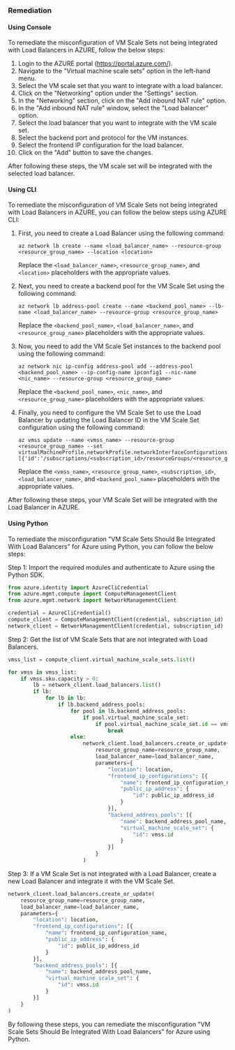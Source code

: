 ### Remediation

#### Using Console

To remediate the misconfiguration of VM Scale Sets not being integrated with Load Balancers in AZURE, follow the below steps:

1. Login to the AZURE portal (https://portal.azure.com/).
2. Navigate to the "Virtual machine scale sets" option in the left-hand menu.
3. Select the VM scale set that you want to integrate with a load balancer.
4. Click on the "Networking" option under the "Settings" section.
5. In the "Networking" section, click on the "Add inbound NAT rule" option.
6. In the "Add inbound NAT rule" window, select the "Load balancer" option.
7. Select the load balancer that you want to integrate with the VM scale set.
8. Select the backend port and protocol for the VM instances.
9. Select the frontend IP configuration for the load balancer.
10. Click on the "Add" button to save the changes.

After following these steps, the VM scale set will be integrated with the selected load balancer.

#### Using CLI

To remediate the misconfiguration of VM Scale Sets not being integrated with Load Balancers in AZURE, you can follow the below steps using AZURE CLI:

1. First, you need to create a Load Balancer using the following command:

   ```
   az network lb create --name <load_balancer_name> --resource-group <resource_group_name> --location <location>
   ```

   Replace the `<load_balancer_name>`, `<resource_group_name>`, and `<location>` placeholders with the appropriate values.

2. Next, you need to create a backend pool for the VM Scale Set using the following command:

   ```
   az network lb address-pool create --name <backend_pool_name> --lb-name <load_balancer_name> --resource-group <resource_group_name>
   ```

   Replace the `<backend_pool_name>`, `<load_balancer_name>`, and `<resource_group_name>` placeholders with the appropriate values.

3. Now, you need to add the VM Scale Set instances to the backend pool using the following command:

   ```
   az network nic ip-config address-pool add --address-pool <backend_pool_name> --ip-config-name ipconfig1 --nic-name <nic_name> --resource-group <resource_group_name>
   ```

   Replace the `<backend_pool_name>`, `<nic_name>`, and `<resource_group_name>` placeholders with the appropriate values.

4. Finally, you need to configure the VM Scale Set to use the Load Balancer by updating the Load Balancer ID in the VM Scale Set configuration using the following command:

   ```
   az vmss update --name <vmss_name> --resource-group <resource_group_name> --set virtualMachineProfile.networkProfile.networkInterfaceConfigurations[0].ipConfigurations[0].loadBalancerBackendAddressPools=[{'id':'/subscriptions/<subscription_id>/resourceGroups/<resource_group_name>/providers/Microsoft.Network/loadBalancers/<load_balancer_name>/backendAddressPools/<backend_pool_name>'}]
   ```

   Replace the `<vmss_name>`, `<resource_group_name>`, `<subscription_id>`, `<load_balancer_name>`, and `<backend_pool_name>` placeholders with the appropriate values.

After following these steps, your VM Scale Set will be integrated with the Load Balancer in AZURE.

#### Using Python

To remediate the misconfiguration "VM Scale Sets Should Be Integrated With Load Balancers" for Azure using Python, you can follow the below steps:

Step 1: Import the required modules and authenticate to Azure using the Python SDK.

```python
from azure.identity import AzureCliCredential
from azure.mgmt.compute import ComputeManagementClient
from azure.mgmt.network import NetworkManagementClient

credential = AzureCliCredential()
compute_client = ComputeManagementClient(credential, subscription_id)
network_client = NetworkManagementClient(credential, subscription_id)
```

Step 2: Get the list of VM Scale Sets that are not integrated with Load Balancers.

```python
vmss_list = compute_client.virtual_machine_scale_sets.list()

for vmss in vmss_list:
    if vmss.sku.capacity > 0:
        lb = network_client.load_balancers.list()
        if lb:
            for lb in lb:
                if lb.backend_address_pools:
                    for pool in lb.backend_address_pools:
                        if pool.virtual_machine_scale_set:
                            if pool.virtual_machine_scale_set.id == vmss.id:
                                break
                    else:
                        network_client.load_balancers.create_or_update(
                            resource_group_name=resource_group_name,
                            load_balancer_name=load_balancer_name,
                            parameters={
                                "location": location,
                                "frontend_ip_configurations": [{
                                    "name": frontend_ip_configuration_name,
                                    "public_ip_address": {
                                        "id": public_ip_address_id
                                    }
                                }],
                                "backend_address_pools": [{
                                    "name": backend_address_pool_name,
                                    "virtual_machine_scale_set": {
                                        "id": vmss.id
                                    }
                                }]
                            }
                        )
```

Step 3: If a VM Scale Set is not integrated with a Load Balancer, create a new Load Balancer and integrate it with the VM Scale Set.

```python
network_client.load_balancers.create_or_update(
    resource_group_name=resource_group_name,
    load_balancer_name=load_balancer_name,
    parameters={
        "location": location,
        "frontend_ip_configurations": [{
            "name": frontend_ip_configuration_name,
            "public_ip_address": {
                "id": public_ip_address_id
            }
        }],
        "backend_address_pools": [{
            "name": backend_address_pool_name,
            "virtual_machine_scale_set": {
                "id": vmss.id
            }
        }]
    }
)
```

By following these steps, you can remediate the misconfiguration "VM Scale Sets Should Be Integrated With Load Balancers" for Azure using Python.

